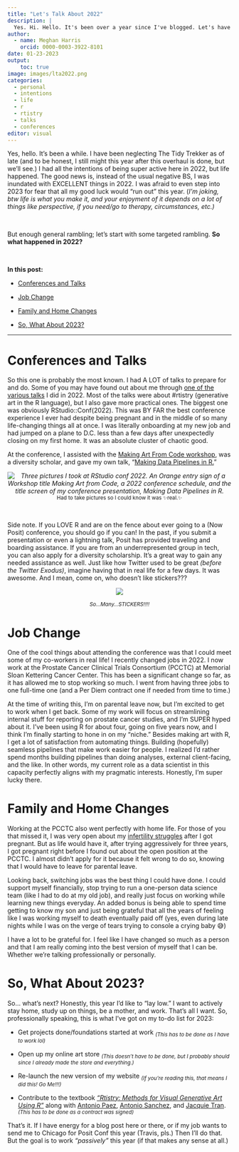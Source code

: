 ```yaml
---
title: "Let's Talk About 2022"
description: |
  Yes. Hi. Hello. It's been over a year since I've blogged. Let's have a chat about 2022. 
author:
  - name: Meghan Harris
    orcid: 0000-0003-3922-8101
date: 01-23-2023
output:
    toc: true
image: images/lta2022.png
categories:
  - personal
  - intentions
  - life
  - r
  - rtistry
  - talks
  - conferences
editor: visual
---
```


Yes, hello. It's been a while. I have been neglecting The Tidy Trekker as of late (and to be honest, I still might this year after this overhaul is done, but we'll see.) I had all the intentions of being super active here in 2022, but life happened. The good news is, instead of the usual negative BS, I was inundated with EXCELLENT things in 2022. I was afraid to even step into 2023 for fear that all my good luck would "run out" this year. (*I'm joking, btw life is what you make it, and your enjoyment of it depends on a lot of things like perspective, if you need/go to therapy, circumstances, etc.)*

<br>

But enough general rambling; let's start with some targeted rambling. **So what happened in 2022?**

<br>

**In this post:**

-   [Conferences and Talks]

-   [Job Change]

-   [Family and Home Changes]

-   [So, What About 2023?]

------------------------------------------------------------------------

# Conferences and Talks

So this one is probably the most known. I had A LOT of talks to prepare for and do. Some of you may have found out about me through [one of the various talks](https://thetidytrekker.com/talks.html) I did in 2022. Most of the talks were about #rtistry (generative art in the R language), but I also gave more practical ones. The biggest one was obviously RStudio::Conf(2022). This was BY FAR the best conference experience I ever had despite being pregnant and in the middle of so many life-changing things all at once. I was literally onboarding at my new job and had jumped on a plane to D.C. less than a few days after unexpectedly closing on my first home. It was an absolute cluster of chaotic good.

At the conference, I assisted with the [Making Art From Code workshop](https://art-from-code.netlify.app/), was a diversity scholar, and gave my own talk, "[Making Data Pipelines in R.](https://thetidytrekker.com/talks/pipelines_in_r/pipeline_in_r.html)"

<center>*![Three pictures I took at RStudio conf 2022. An Orange entry sign of a Workshop title Making Art from Code, a 2022 conference schedule, and the title screen of my conference presentation, Making Data Pipelines in R.](images/conf_2.png)* <sub>Had to take pictures so I could know it was ✨real.✨</sub> <br></center>

<br>

Side note. If you LOVE R and are on the fence about ever going to a (Now Posit) conference, you should go if you can! In the past, if you submit a presentation or even a lightning talk, Posit has provided traveling and boarding assistance. If you are from an underrepresented group in tech, you can also apply for a diversity scholarship. It's a great way to gain any needed assistance as well. Just like how Twitter used to be great *(before the Twitter Exodus)*, imagine having that in real life for a few days. It was awesome. And I mean, come on, who doesn't like stickers???

<center>

![](images/conf_1.png){fig-alt="Three pictures I've taken at the 2022 RStudio conference. A pile of hex stickers on a table, a bathroom mirror selfie of me showing my baby bump before I gave my presentation, and a pile of souvenirs on a bed including generative art pictures, a R Studio cheat sheet, my badge, and some hex stickers."}

<sub>*So...Many...STICKERS!!!!*</sub>

</center>

# Job Change

One of the cool things about attending the conference was that I could meet some of my co-workers in real life! I recently changed jobs in 2022. I now work at the Prostate Cancer Clinical Trials Consortium (PCCTC) at Memorial Sloan Kettering Cancer Center. This has been a significant change so far, as it has allowed me to stop working so much. I went from having three jobs to one full-time one (and a Per Diem contract one if needed from time to time.)

At the time of writing this, I'm on parental leave now, but I'm excited to get to work when I get back. Some of my work will focus on streamlining internal stuff for reporting on prostate cancer studies, and I'm SUPER hyped about it. I've been using R for about four, going on five years now, and I think I'm finally starting to hone in on my "niche." Besides making art with R, I get a lot of satisfaction from automating things. Building (hopefully) seamless pipelines that make work easier for people. I realized I'd rather spend months building pipelines than doing analyses, external client-facing, and the like. In other words, my current role as a data scientist in this capacity perfectly aligns with my pragmatic interests. Honestly, I'm super lucky there.

# Family and Home Changes

Working at the PCCTC also went perfectly with home life. For those of you that missed it, I was very open about my [infertility struggles](https://meghansharris.shinyapps.io/A_Fertility_Journey/?_ga=2.49472864.796738959.1675303563-1161739068.1675303563) after I got pregnant. But as life would have it, after trying aggressively for three years, I got pregnant right before I found out about the open position at the PCCTC. I almost didn't apply for it because it felt wrong to do so, knowing that I would have to leave for parental leave.

Looking back, switching jobs was the best thing I could have done. I could support myself financially, stop trying to run a one-person data science team (like I had to do at my old job), and really just focus on working while learning new things everyday. An added bonus is being able to spend time getting to know my son and just being grateful that all the years of feeling like I was working myself to death eventually paid off (yes, even during late nights while I was on the verge of tears trying to console a crying baby 😅)

I have a lot to be grateful for. I feel like I have changed so much as a person and that I am really coming into the best version of myself that I can be. Whether we're talking professionally or personally.

# So, What About 2023?

So... what's next? Honestly, this year I'd like to "lay low." I want to actively stay home, study up on things, be a mother, and work. That's all I want. So, professionally speaking, this is what I've got on my to-do list for 2023:

-   Get projects done/foundations started at work <sub>*(This has to be done as I have to work lol)*</sub>

-   Open up my online art store <sub>*(This doesn't have to be done, but I probably should since I already made the store and everything.)*</sub>

-   Re-launch the new version of my website <sub>*(If you're reading this, that means I did this! Go Me!!!)*</sub>

-   Contribute to the textbook [*"Rtistry: Methods for Visual Generative Art Using R"*](https://twitter.com/meghansharris/status/1620256954433273859?s=20&t=D2O6oV0SAKmRK4nmZwK_hg) along with [Antonio Paez](https://fosstodon.org/@paezha@mastodon.online), [Antonio Sanchez](https://twitter.com/aschinchon), and [Jacquie Tran](https://fosstodon.org/@jacquietran@mastodon.social). <sub>*(This has to be done as a contract was signed)*</sub>

That's it. If I have energy for a blog post here or there, or if my job wants to send me to Chicago for Posit Conf this year (Travis, pls.) Then I'll do that. But the goal is to work *"passively"* this year (if that makes any sense at all.)
